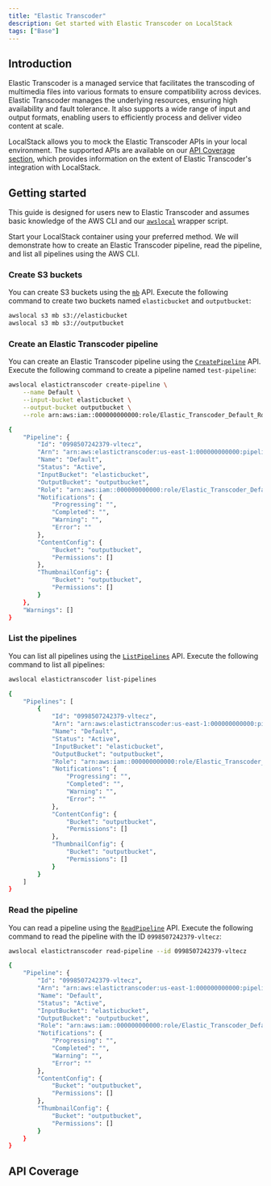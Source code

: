 ```yaml
---
title: "Elastic Transcoder"
description: Get started with Elastic Transcoder on LocalStack
tags: ["Base"]
---
```



## Introduction

Elastic Transcoder is a managed service that facilitates the transcoding of multimedia files into various formats to ensure compatibility across devices.
Elastic Transcoder manages the underlying resources, ensuring high availability and fault tolerance.
It also supports a wide range of input and output formats, enabling users to efficiently process and deliver video content at scale.

LocalStack allows you to mock the Elastic Transcoder APIs in your local environment.
The supported APIs are available on our [API Coverage section](#api-coverage), which provides information on the extent of Elastic Transcoder's integration with LocalStack.

## Getting started

This guide is designed for users new to Elastic Transcoder and assumes basic knowledge of the AWS CLI and our [`awslocal`](https://github.com/localstack/awscli-local) wrapper script.

Start your LocalStack container using your preferred method.
We will demonstrate how to create an Elastic Transcoder pipeline, read the pipeline, and list all pipelines using the AWS CLI.

### Create S3 buckets

You can create S3 buckets using the [`mb`](https://docs.aws.amazon.com/cli/latest/reference/s3/mb.html) API.
Execute the following command to create two buckets named `elasticbucket` and `outputbucket`:

```bash
awslocal s3 mb s3://elasticbucket
awslocal s3 mb s3://outputbucket
```

### Create an Elastic Transcoder pipeline

You can create an Elastic Transcoder pipeline using the [`CreatePipeline`](https://docs.aws.amazon.com/elastictranscoder/latest/developerguide/create-pipeline.html) API.
Execute the following command to create a pipeline named `test-pipeline`:

```bash
awslocal elastictranscoder create-pipeline \
    --name Default \
    --input-bucket elasticbucket \
    --output-bucket outputbucket \
    --role arn:aws:iam::000000000000:role/Elastic_Transcoder_Default_Role
```

```bash title="Output"
{
    "Pipeline": {
        "Id": "0998507242379-vltecz",
        "Arn": "arn:aws:elastictranscoder:us-east-1:000000000000:pipeline/0998507242379-vltecz",
        "Name": "Default",
        "Status": "Active",
        "InputBucket": "elasticbucket",
        "OutputBucket": "outputbucket",
        "Role": "arn:aws:iam::000000000000:role/Elastic_Transcoder_Default_Role",
        "Notifications": {
            "Progressing": "",
            "Completed": "",
            "Warning": "",
            "Error": ""
        },
        "ContentConfig": {
            "Bucket": "outputbucket",
            "Permissions": []
        },
        "ThumbnailConfig": {
            "Bucket": "outputbucket",
            "Permissions": []
        }
    },
    "Warnings": []
}
```

### List the pipelines

You can list all pipelines using the [`ListPipelines`](https://docs.aws.amazon.com/elastictranscoder/latest/developerguide/list-pipelines.html) API.
Execute the following command to list all pipelines:

```bash
awslocal elastictranscoder list-pipelines
```

```bash title="Output"
{
    "Pipelines": [
        {
            "Id": "0998507242379-vltecz",
            "Arn": "arn:aws:elastictranscoder:us-east-1:000000000000:pipeline/0998507242379-vltecz",
            "Name": "Default",
            "Status": "Active",
            "InputBucket": "elasticbucket",
            "OutputBucket": "outputbucket",
            "Role": "arn:aws:iam::000000000000:role/Elastic_Transcoder_Default_Role",
            "Notifications": {
                "Progressing": "",
                "Completed": "",
                "Warning": "",
                "Error": ""
            },
            "ContentConfig": {
                "Bucket": "outputbucket",
                "Permissions": []
            },
            "ThumbnailConfig": {
                "Bucket": "outputbucket",
                "Permissions": []
            }
        }
    ]
}
```

### Read the pipeline

You can read a pipeline using the [`ReadPipeline`](https://docs.aws.amazon.com/elastictranscoder/latest/developerguide/read-pipeline.html) API.
Execute the following command to read the pipeline with the ID `0998507242379-vltecz`:

```bash
awslocal elastictranscoder read-pipeline --id 0998507242379-vltecz
```

```bash title="Output"
{
    "Pipeline": {
        "Id": "0998507242379-vltecz",
        "Arn": "arn:aws:elastictranscoder:us-east-1:000000000000:pipeline/0998507242379-vltecz",
        "Name": "Default",
        "Status": "Active",
        "InputBucket": "elasticbucket",
        "OutputBucket": "outputbucket",
        "Role": "arn:aws:iam::000000000000:role/Elastic_Transcoder_Default_Role",
        "Notifications": {
            "Progressing": "",
            "Completed": "",
            "Warning": "",
            "Error": ""
        },
        "ContentConfig": {
            "Bucket": "outputbucket",
            "Permissions": []
        },
        "ThumbnailConfig": {
            "Bucket": "outputbucket",
            "Permissions": []
        }
    }
}
```

## API Coverage

<FeatureCoverage service="elastictranscoder" client:load />
